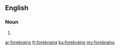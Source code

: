 ==English==

===Noun===
{{head|en|plural}}

# {{plural of|forebrain|lang=en}}

[[ar:forebrains]]
[[fr:forebrains]]
[[ku:forebrains]]
[[my:forebrains]]